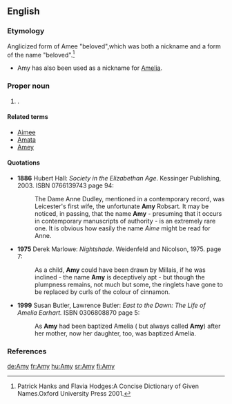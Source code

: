 ==English==

===Etymology===
Anglicized form of {{etyl|fro}} Amee "beloved",which was both a nickname and a form of the {{etyl|la}} name {{term|Amata|lang=la}} "beloved".<ref> Patrick Hanks and Flavia Hodges:A Concise Dictionary of Given Names.Oxford University Press 2001.</ref>
* Amy has also been used as a nickname for [[Amelia]].

===Proper noun===
{{en-proper noun}}

# {{given name|female|from=Latin}}.

====Related terms====
* [[Aimee]]
* [[Amata]]
* [[Amey]]

====Quotations====
* '''1886''' Hubert Hall: ''Society in the Elizabethan Age''. Kessinger Publishing, 2003. ISBN 0766139743  page 94:
*: The Dame Anne Dudley, mentioned in a contemporary record, was Leicester's first wife, the unfortunate '''Amy''' Robsart. It may be noticed, in passing, that the name '''Amy''' - presuming that it occurs in contemporary manuscripts of authority - is an extremely rare one. It is obvious how easily the name ''Aime'' might be read for Anne.
* '''1975''' Derek Marlowe: ''Nightshade''. Weidenfeld and Nicolson, 1975. page 7:
*: As a child, '''Amy''' could have been drawn by Millais, if he was inclined - the name '''Amy''' is deceptively apt - but though the plumpness remains, not much but some, the ringlets have gone to be replaced by curls of the colour of cinnamon.
* '''1999''' Susan Butler, Lawrence Butler: ''East to the Dawn: The Life of Amelia Earhart.'' ISBN 0306808870  page 5:
*: As '''Amy''' had been baptized Amelia ( but always called '''Amy''') after her mother, now her daughter, too, was baptized Amelia.

===References===
<references/>

[[de:Amy]]
[[fr:Amy]]
[[hu:Amy]]
[[sr:Amy]]
[[fi:Amy]]